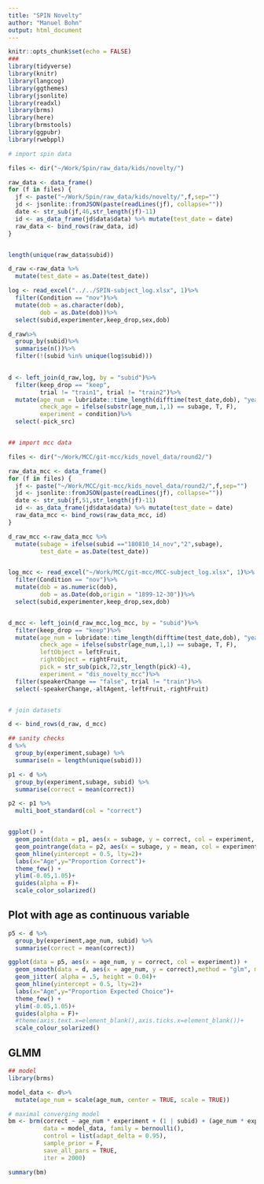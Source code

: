 ```yaml
---
title: "SPIN Novelty"
author: "Manuel Bohn"
output: html_document
---
```


```r
knitr::opts_chunk$set(echo = FALSE)
###
library(tidyverse)
library(knitr)
library(langcog)
library(ggthemes)
library(jsonlite)
library(readxl)
library(brms)
library(here)
library(brmstools)
library(ggpubr)
library(rwebppl)

# import spin data

files <- dir("~/Work/Spin/raw_data/kids/novelty/")

raw_data <- data_frame()
for (f in files) {
  jf <- paste("~/Work/Spin/raw_data/kids/novelty/",f,sep="")
  jd <- jsonlite::fromJSON(paste(readLines(jf), collapse=""))
  date <- str_sub(jf,46,str_length(jf)-11)
  id <- as_data_frame(jd$data$data) %>% mutate(test_date = date)
  raw_data <- bind_rows(raw_data, id)
}


length(unique(raw_data$subid))

d_raw <-raw_data %>%
  mutate(test_date = as.Date(test_date))

log <- read_excel("../../SPIN-subject_log.xlsx", 1)%>%
  filter(Condition == "nov")%>%
  mutate(dob = as.character(dob),
         dob = as.Date(dob))%>%
  select(subid,experimenter,keep_drop,sex,dob)

d_raw%>%
  group_by(subid)%>%
  summarise(n())%>%
  filter(!(subid %in% unique(log$subid)))

 
d <- left_join(d_raw,log, by = "subid")%>%
  filter(keep_drop == "keep",
         trial != "train1", trial != "train2")%>%
  mutate(age_num = lubridate::time_length(difftime(test_date,dob), "years"),
         check_age = ifelse(substr(age_num,1,1) == subage, T, F),
         experiment = condition)%>%
  select(-pick_src)


## import mcc data

files <- dir("~/Work/MCC/git-mcc/kids_novel_data/round2/")

raw_data_mcc <- data_frame()
for (f in files) {
  jf <- paste("~/Work/MCC/git-mcc/kids_novel_data/round2/",f,sep="")
  jd <- jsonlite::fromJSON(paste(readLines(jf), collapse=""))
  date <- str_sub(jf,51,str_length(jf)-11)
  id <- as_data_frame(jd$data$data) %>% mutate(test_date = date)
  raw_data_mcc <- bind_rows(raw_data_mcc, id)
}

d_raw_mcc <-raw_data_mcc %>%
  mutate(subage = ifelse(subid =="180810_14_nov","2",subage),
         test_date = as.Date(test_date))


log_mcc <- read_excel("~/Work/MCC/git-mcc/MCC-subject_log.xlsx", 1)%>%
  filter(Condition == "nov")%>%
  mutate(dob = as.numeric(dob),
         dob = as.Date(dob,origin = "1899-12-30"))%>%
  select(subid,experimenter,keep_drop,sex,dob)


d_mcc <- left_join(d_raw_mcc,log_mcc, by = "subid")%>%
  filter(keep_drop == "keep")%>%
  mutate(age_num = lubridate::time_length(difftime(test_date,dob), "years"),
         check_age = ifelse(substr(age_num,1,1) == subage, T, F),
         leftObject = leftFruit,
         rightObject = rightFruit, 
         pick = str_sub(pick,72,str_length(pick)-4),
         experiment = "dis_novelty_mcc")%>%
  filter(speakerChange == "false", trial != "train")%>%
  select(-speakerChange,-altAgent,-leftFruit,-rightFruit)


# join datasets

d <- bind_rows(d_raw, d_mcc)

```

```r

## sanity checks
d %>%
  group_by(experiment,subage) %>%
  summarise(n = length(unique(subid)))

```

```r
p1 <- d %>%
  group_by(experiment,subage, subid) %>%
  summarise(correct = mean(correct)) 

p2 <- p1 %>%
  multi_boot_standard(col = "correct")


ggplot() +
  geom_point(data = p1, aes(x = subage, y = correct, col = experiment, alpha = .2), position = position_jitterdodge(dodge.width = .6, jitter.width = .2, jitter.height = .05))+
  geom_pointrange(data = p2, aes(x = subage, y = mean, col = experiment, ymin = ci_lower, ymax = ci_upper),size = .8, position = position_dodge(width = .5))+
  geom_hline(yintercept = 0.5, lty=2)+
  labs(x="Age",y="Proportion Correct")+
  theme_few() +
  ylim(-0.05,1.05)+
  guides(alpha = F)+
  scale_color_solarized()

```


## Plot with age as continuous variable

```r
p5 <- d %>%
  group_by(experiment,age_num, subid) %>%
  summarise(correct = mean(correct)) 

ggplot(data = p5, aes(x = age_num, y = correct, col = experiment)) +
  geom_smooth(data = d, aes(x = age_num, y = correct),method = "glm", method.args = list(family = "binomial"), se = T, alpha = .3)+
  geom_jitter( alpha = .5, height = 0.04)+
  geom_hline(yintercept = 0.5, lty=2)+
  labs(x="Age",y="Proportion Expected Choice")+
  theme_few() +
  ylim(-0.05,1.05)+
  guides(alpha = F)+ 
  #theme(axis.text.x=element_blank(),axis.ticks.x=element_blank())+
  scale_colour_solarized()
```

## GLMM

```r
## model
library(brms)

model_data <- d%>%
  mutate(age_num = scale(age_num, center = TRUE, scale = TRUE))

# maximal converging model
bm <- brm(correct ~ age_num * experiment + (1 | subid) + (age_num * experiment | agent), 
          data = model_data, family = bernoulli(),
          control = list(adapt_delta = 0.95),
          sample_prior = F,
          save_all_pars = TRUE,
          iter = 2000)

summary(bm)

```






